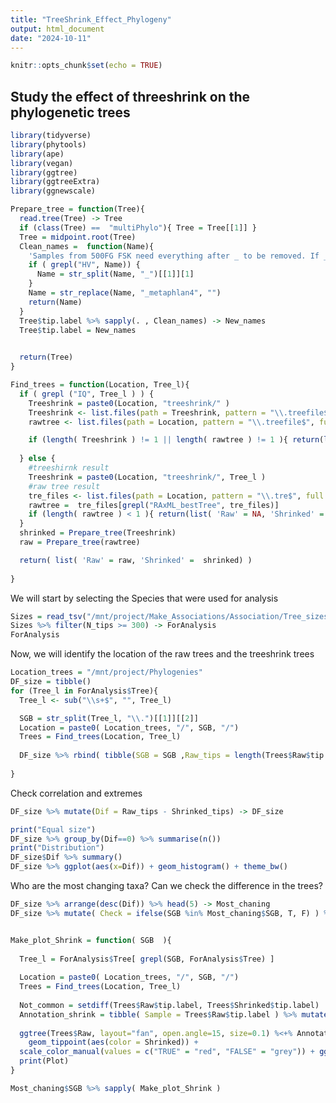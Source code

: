 ```yaml
---
title: "TreeShrink_Effect_Phylogeny"
output: html_document
date: "2024-10-11"
---
```


```r
knitr::opts_chunk$set(echo = TRUE)
```

## Study the effect of threeshrink on the phylogenetic trees

```r
library(tidyverse)
library(phytools)
library(ape)
library(vegan)
library(ggtree)
library(ggtreeExtra)
library(ggnewscale)
```

```r
Prepare_tree = function(Tree){
  read.tree(Tree) -> Tree
  if (class(Tree) ==  "multiPhylo"){ Tree = Tree[[1]] }
  Tree = midpoint.root(Tree)
  Clean_names =  function(Name){
    'Samples from 500FG FSK need everything after _ to be removed. If _metaphlan4 is attached at the end of the name, remove'
    if ( grepl("HV", Name)) {
      Name = str_split(Name, "_")[[1]][1]
    }   
    Name = str_replace(Name, "_metaphlan4", "") 
    return(Name)
  }
  Tree$tip.label %>% sapply(. , Clean_names) -> New_names
  Tree$tip.label = New_names

  
  return(Tree)
}

Find_trees = function(Location, Tree_l){
  if ( grepl ("IQ", Tree_l ) ) {
    Treeshrink = paste0(Location, "treeshrink/" )
    Treeshrink <- list.files(path = Treeshrink, pattern = "\\.treefile$", full.names = TRUE)
    rawtree <- list.files(path = Location, pattern = "\\.treefile$", full.names = TRUE)

    if (length( Treeshrink ) != 1 || length( rawtree ) != 1 ){ return(list( 'Raw' = NA, 'Shrinked' = NA )) }
    
  } else {
    #treeshirnk result
    Treeshrink = paste0(Location, "treeshrink/", Tree_l )
    #raw tree result
    tre_files <- list.files(path = Location, pattern = "\\.tre$", full.names = TRUE)
    rawtree =  tre_files[grepl("RAxML_bestTree", tre_files)]
    if (length( rawtree ) < 1 ){ return(list( 'Raw' = NA, 'Shrinked' = NA )) }
  }
  shrinked = Prepare_tree(Treeshrink)
  raw = Prepare_tree(rawtree)

  return( list( 'Raw' = raw, 'Shrinked' =  shrinked) )
  
}


```

We will start by selecting the Species that were used for analysis
```r
Sizes = read_tsv("/mnt/project/Make_Associations/Association/Tree_sizes2.txt")
Sizes %>% filter(N_tips >= 300) -> ForAnalysis
ForAnalysis
```
Now, we will identify the location of the raw trees and the treeshrink trees
```r
Location_trees = "/mnt/project/Phylogenies"
DF_size = tibble()
for (Tree_l in ForAnalysis$Tree){
  Tree_l <- sub("\\s+$", "", Tree_l)

  SGB = str_split(Tree_l, "\\.")[[1]][[2]]
  Location = paste0( Location_trees, "/", SGB, "/")
  Trees = Find_trees(Location, Tree_l)
  
  DF_size %>% rbind( tibble(SGB = SGB ,Raw_tips = length(Trees$Raw$tip.label) , Shrinked_tips = length(Trees$Shrinked$tip.label)   ) ) -> DF_size
  
}

```

Check correlation and extremes
```r
DF_size %>% mutate(Dif = Raw_tips - Shrinked_tips) -> DF_size

print("Equal size")
DF_size %>% group_by(Dif==0) %>% summarise(n())
print("Distribution")
DF_size$Dif %>% summary()
DF_size %>% ggplot(aes(x=Dif)) + geom_histogram() + theme_bw()

```
Who are the most changing taxa? Can we check the difference in the trees?
```r
DF_size %>% arrange(desc(Dif)) %>% head(5) -> Most_chaning
DF_size %>% mutate( Check = ifelse(SGB %in% Most_chaning$SGB, T, F) ) %>% ggplot(aes(x=Dif, fill=Check)) + geom_histogram() + theme_bw()


Make_plot_Shrink = function( SGB  ){
  
  Tree_l = ForAnalysis$Tree[ grepl(SGB, ForAnalysis$Tree) ]
  
  Location = paste0( Location_trees, "/", SGB, "/")
  Trees = Find_trees(Location, Tree_l)
  
  Not_common = setdiff(Trees$Raw$tip.label, Trees$Shrinked$tip.label)
  Annotation_shrink = tibble( Sample = Trees$Raw$tip.label ) %>% mutate(Shrinked = ifelse(Sample %in% Not_common,  T, F) )
  
  ggtree(Trees$Raw, layout="fan", open.angle=15, size=0.1) %<+% Annotation_shrink +
    geom_tippoint(aes(color = Shrinked)) +  
  scale_color_manual(values = c("TRUE" = "red", "FALSE" = "grey")) + ggtitle(SGB) -> Plot
  print(Plot)
}

Most_chaning$SGB %>% sapply( Make_plot_Shrink )

```